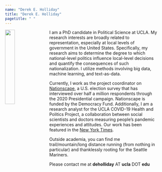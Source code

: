 ```yaml
---
name: "Derek E. Holliday"
title: "Derek E. Holliday"
pagetitle: " "
---
```


<style>
  .title{
    display: none;
  }
</style>

<link rel="stylesheet" href="styles.css" type="text/css">

<img src="images/derek_1.jpg" style="width:25%; margin-right: 20px" align="left">

I am a PhD candidate in Political Science at UCLA. My research interests are broadly related to representation, especially at local levels of government in the United States. Specifically, my research aims to determine the degree to which national-level politics influence local-level decisions and quantify the consequences of such nationalization. I utilize methods involving big data, machine learning, and text-as-data. 

Currently, I work as the project coordinator on <a href="https://www.voterstudygroup.org/nationscape" target="_blank">Nationscape</a>, a U.S. election survey that has interviewed over half a million respondents through the 2020 Presidential campaign. Nationscape is funded by the Democracy Fund. Additionally, I am a research analyst for the UCLA COVID-19 Health and Politics Project, a collaboration between social scientists and doctors measuring people's pandemic experiences and attitudes. Our work has been featured in the <a href="https://www.nytimes.com/2021/05/04/upshot/vaccine-incentive-experiment.html" target="_blank">New York Times</a>.

Outside academia, you can find me trail/mountain/long distance running (from nothing in particular) and thanklessly rooting for the Seattle Mariners.

Please contact me at **deholliday** AT **ucla** DOT **edu**
